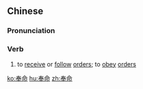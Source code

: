 ==Chinese==
{{zh-forms}}

===Pronunciation===
{{zh-pron
|m=fèngmìng
|c=fung6 ming6
|h=pfs=fung-min
|mn=hōng-bēng
|cat=v
}}

===Verb===
{{zh-verb}}

# {{lb|zh|literary}} to [[receive]] or [[follow]] [[order]]s; to [[obey]] [[order]]s {{gloss|and take action}}

[[ko:奉命]]
[[hu:奉命]]
[[zh:奉命]]